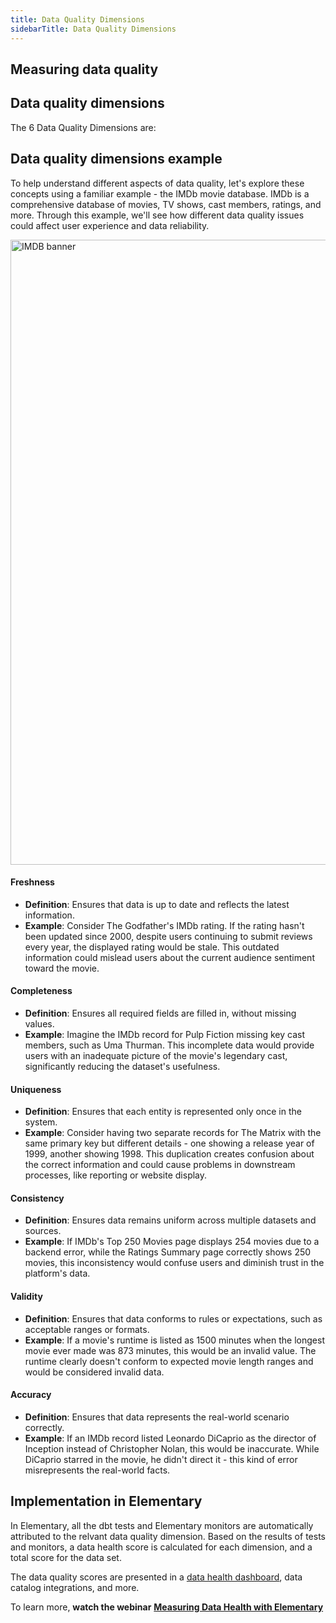 ```yaml
---
title: Data Quality Dimensions
sidebarTitle: Data Quality Dimensions
---
```


## Measuring data quality

<Snippet file="cloud/features/data-health/data-health-intro.mdx" />


## Data quality dimensions

The 6 Data Quality Dimensions are:

<Snippet file="cloud/features/data-health/data-quality-dimensions.mdx" />

## Data quality dimensions example

To help understand different aspects of data quality, let's explore these concepts using a familiar example - the IMDb movie database. 
IMDb is a comprehensive database of movies, TV shows, cast members, ratings, and more. 
Through this example, we'll see how different data quality issues could affect user experience and data reliability.

<Frame>
  <div className="dark:bg-white rounded-md p-1">
    <img
      src="https://res.cloudinary.com/diuctyblm/image/upload/v1729685094/c8373447-3cfd-4181-aef6-31e26f9a3414-731323186_yqzaqc.jpg"
      alt="IMDB banner"
      width="1000"
    />
  </div>
</Frame>

#### Freshness
- **Definition**: Ensures that data is up to date and reflects the latest information.
- **Example**: Consider The Godfather's IMDb rating. If the rating hasn't been updated since 2000, despite users continuing to submit reviews every year, the displayed rating would be stale. This outdated information could mislead users about the current audience sentiment toward the movie.

#### Completeness
- **Definition**: Ensures all required fields are filled in, without missing values.
- **Example**: Imagine the IMDb record for Pulp Fiction missing key cast members, such as Uma Thurman. This incomplete data would provide users with an inadequate picture of the movie's legendary cast, significantly reducing the dataset's usefulness.

#### Uniqueness
- **Definition**: Ensures that each entity is represented only once in the system.
- **Example**: Consider having two separate records for The Matrix with the same primary key but different details - one showing a release year of 1999, another showing 1998. This duplication creates confusion about the correct information and could cause problems in downstream processes, like reporting or website display.

#### Consistency
- **Definition**: Ensures data remains uniform across multiple datasets and sources.
- **Example**: If IMDb's Top 250 Movies page displays 254 movies due to a backend error, while the Ratings Summary page correctly shows 250 movies, this inconsistency would confuse users and diminish trust in the platform's data.

#### Validity
- **Definition**: Ensures that data conforms to rules or expectations, such as acceptable ranges or formats.
- **Example**: If a movie's runtime is listed as 1500 minutes when the longest movie ever made was 873 minutes, this would be an invalid value. The runtime clearly doesn't conform to expected movie length ranges and would be considered invalid data.

#### Accuracy
- **Definition**: Ensures that data represents the real-world scenario correctly.
- **Example**: If an IMDb record listed Leonardo DiCaprio as the director of Inception instead of Christopher Nolan, this would be inaccurate. While DiCaprio starred in the movie, he didn't direct it - this kind of error misrepresents the real-world facts.


## Implementation in Elementary

In Elementary, all the dbt tests and Elementary monitors are automatically attributed to the relvant data quality dimension. 
Based on the results of tests and monitors, a data health score is calculated for each dimension, and a total score for the data set. 

The data quality scores are presented in a [data health dashboard](/cloud/features/collaboration-and-communication/data-health#data-health-dashboard), data catalog integrations, and more. 

<Tip>To learn more, **watch the webinar** [**Measuring Data Health with Elementary**](https://www.elementary-data.com/webinar/measuring-data-health-with-elementary)</Tip>